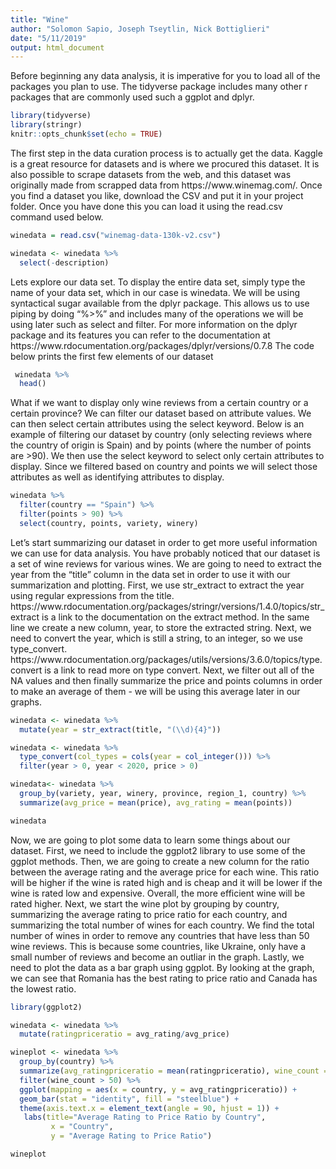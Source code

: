 ```yaml
---
title: "Wine"
author: "Solomon Sapio, Joseph Tseytlin, Nick Bottiglieri"
date: "5/11/2019"
output: html_document
---
```


Before beginning any data analysis, it is imperative for you to load all of the packages you plan to use. The tidyverse package includes many other r packages that are commonly used such a ggplot and dplyr. 
```r
library(tidyverse)
library(stringr)
knitr::opts_chunk$set(echo = TRUE)
```


The first step in the data curation process is to actually get the data. Kaggle is a great resource for datasets and is where we procured this dataset. It is also possible to scrape datasets from the web, and this dataset was originally made from scrapped data from https://www.winemag.com/. Once you find a dataset you like, download the CSV and put it in your project folder. Once you have done this you can load it using the read.csv command used below.  

```r
winedata = read.csv("winemag-data-130k-v2.csv")

winedata <- winedata %>%
  select(-description)
```

Lets explore our data set. To display the entire data set, simply type the name of your data set, which in our case is winedata. We will be using syntactical sugar available from the dplyr package. This allows us to use piping by doing "%>%" and includes many of the operations we will be using later such as select and filter. For more information on the dplyr package and its features you can refer to the documentation at https://www.rdocumentation.org/packages/dplyr/versions/0.7.8 The code below prints the first few elements of our dataset

```r
 winedata %>%
  head()
```

What if we want to display only wine reviews from a certain country or a certain province? We can filter our dataset based on attribute values. We can then select certain attributes using the select keyword. Below is an example of filtering our dataset by country (only selecting reviews where the country of origin is Spain) and by points (where the number of points are >90). We then use the select keyword to select only certain attributes to display. Since we filtered based on country and points we will select those attributes as well as identifying attributes to display.  

```r
winedata %>% 
  filter(country == "Spain") %>%
  filter(points > 90) %>%
  select(country, points, variety, winery)
```

Let's start summarizing our dataset in order to get more useful information we can use for data analysis. You have probably noticed that our dataset is a set of wine reviews for various wines. We are going to need to extract the year from the "title" column in the data set in order to use it with our summarization and plotting. First, we use str_extract to extract the year using regular expressions from the title. https://www.rdocumentation.org/packages/stringr/versions/1.4.0/topics/str_extract is a link to the documentation on the extract method. In the same line we create a new column, year, to store the extracted string. Next, we need to convert the year, which is still a string, to an integer, so we use type_convert. https://www.rdocumentation.org/packages/utils/versions/3.6.0/topics/type.convert is a link to read more on type convert. Next, we filter out all of the NA values and then finally summarize the price and points columns in order to make an average of them - we will be using this average later in our graphs.  

```r
winedata <- winedata %>%
  mutate(year = str_extract(title, "(\\d){4}"))

winedata <- winedata %>%
  type_convert(col_types = cols(year = col_integer())) %>%
  filter(year > 0, year < 2020, price > 0)

winedata<- winedata %>%
  group_by(variety, year, winery, province, region_1, country) %>%
  summarize(avg_price = mean(price), avg_rating = mean(points))

winedata
```

Now, we are going to plot some data to learn some things about our dataset. First, we need to include the ggplot2 library to use some of the ggplot methods. Then, we are going to create a new column for the ratio between the average rating and the average price for each wine. This ratio will be higher if the wine is rated high and is cheap and it will be lower if the wine is rated low and expensive. Overall, the more efficient wine will be rated higher. Next, we start the wine plot by grouping by country, summarizing the average rating to price ratio for each country, and summarizing the total number of wines for each country. We find the total number of wines in order to remove any countries that have less than 50 wine reviews. This is because some countries, like Ukraine, only have a small number of reviews and become an outliar in the graph. Lastly, we need to plot the data as a bar graph using ggplot. By looking at the graph, we can see that Romania has the best rating to price ratio and Canada has the lowest ratio.   
  
```r
library(ggplot2)

winedata <- winedata %>%
  mutate(ratingpriceratio = avg_rating/avg_price)

wineplot <- winedata %>%
  group_by(country) %>%
  summarize(avg_ratingpriceratio = mean(ratingpriceratio), wine_count = n()) %>%
  filter(wine_count > 50) %>%
  ggplot(mapping = aes(x = country, y = avg_ratingpriceratio)) +
  geom_bar(stat = "identity", fill = "steelblue") +
  theme(axis.text.x = element_text(angle = 90, hjust = 1)) +
   labs(title="Average Rating to Price Ratio by Country",
         x = "Country",
         y = "Average Rating to Price Ratio")

wineplot
```

